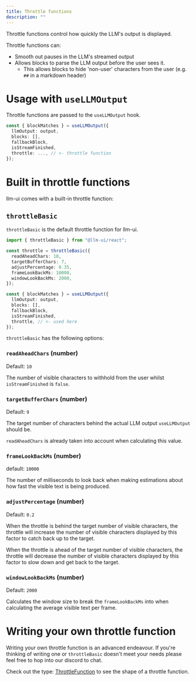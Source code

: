 ```yaml
---
title: Throttle functions
description: ""
---
```



Throttle functions control how quickly the LLM's output is displayed.

Throttle functions can:

- Smooth out pauses in the LLM's streamed output
- Allows blocks to parse the LLM output before the user sees it.
  - This allows blocks to hide 'non-user' characters from the user (e.g. `##` in a markdown header)

# Usage with `useLLMOutput`

Throttle functions are passed to the `useLLMOutput` hook.

```ts
const { blockMatches } = useLLMOutput({
  llmOutput: output,
  blocks: [],
  fallbackBlock,
  isStreamFinished,
  throttle: ..., // <- throttle function
});
```

# Built in throttle functions

llm-ui comes with a built-in throttle function:

## `throttleBasic`

`throttleBasic` is the default throttle function for llm-ui.

```ts
import { throttleBasic } from "@llm-ui/react";

const throttle = throttleBasic({
  readAheadChars: 10,
  targetBufferChars: 7,
  adjustPercentage: 0.35,
  frameLookBackMs: 10000,
  windowLookBackMs: 2000,
});

const { blockMatches } = useLLMOutput({
  llmOutput: output,
  blocks: [],
  fallbackBlock,
  isStreamFinished,
  throttle, // <- used here
});
```

`throttleBasic` has the following options:

### `readAheadChars` (number)

Default: `10`

The number of visible characters to withhold from the user whilst `isStreamFinished` is `false`.

### `targetBufferChars` (number)

Default: `9`

The target number of characters behind the actual LLM output `useLLMOutput` should be.

`readAheadChars` is already taken into account when calculating this value.

### `frameLookBackMs` (number)

default: `10000`

The number of milliseconds to look back when making estimations about how fast the visible text is being produced.

### `adjustPercentage` (number)

Default: `0.2`

When the throttle is behind the target number of visible characters, the throttle will increase the number of visible characters displayed by this factor to catch back up to the target.

When the throttle is ahead of the target number of visible characters, the throttle will decrease the number of visible characters displayed by this factor to slow down and get back to the target.

### `windowLookBackMs` (number)

Default: `2000`

Calculates the window size to break the `frameLookBackMs` into when calculating the average visible text per frame.

# Writing your own throttle function

Writing your own throttle function is an advanced endeavour. If you're thinking of writing one or `throttleBasic` doesn't meet your needs please feel free to hop into our discord to chat.

Check out the type: [ThrottleFunction](https://github.com/llm-ui-kit/llm-ui/blob/main/packages/react/src/core/useLLMOutput/types.ts) to see the shape of a throttle function.

